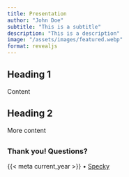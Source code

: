 ```yaml
---
title: Presentation
author: "John Doe"
subtitle: "This is a subtitle"
description: "This is a description"
image: "/assets/images/featured.webp"
format: revealjs
---
```


## Heading 1

Content

## Heading 2

More content

##  {background-image="../../assets/images/home.webp"}
### Thank you! Questions?

[{{< meta current_year >}} • [Specky](https://github.com/royfrancis/specky)]{.smaller}

